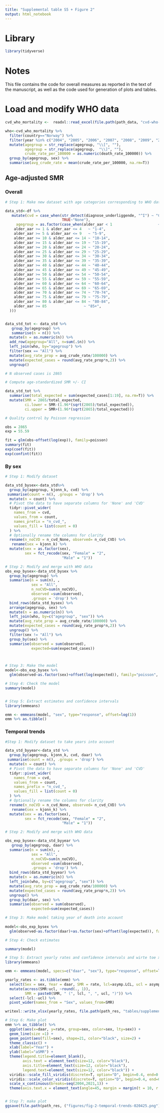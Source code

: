 ```yaml
---
title: "Supplemental table S5 + Figure 2"
output: html_notebook
---
```


# Library

```r
library(tidyverse)
```


# Notes

This file contains the code for overall measures as reported in the text of the manuscript, as well as the code used for generation of plots and tables. 

# Load and modify WHO data

```r
cvd_who_mortality <-  readxl::read_excel(file.path(path_data, "cvd-who-070225.xlsx"))

who<-cvd_who_mortality %>% 
  filter(country=="Norway") %>% 
  filter(year %in% c("2004", "2005", "2006", "2007", "2008", "2009", "2010", "2011", "2012", "2013", "2014", "2015", "2016")) %>% 
  mutate(agegroup = str_replace(agegroup, "\\[", ""),
         agegroup = str_replace(agegroup,  "\\]", ""),
         crude_rate_per_100000 = as.numeric(death_rate_100000)) %>% 
  group_by(agegroup, sex) %>% 
  summarise(avg_crude_rate = mean(crude_rate_per_100000, na.rm=T))
```

## Age-adjusted SMR

### Overall

```r
# Step 1: Make new dataset with age categories corresponding to WHO data

data_std<-df %>%
   mutate(cvd = case_when(str_detect(diagnose_underliggende, "^I") ~ "CVD",
                          TRUE~"None"),
     agegroup = as.factor(case_when(alder_aar < 1                     ~ "0",
    alder_aar >= 1 & alder_aar <= 4   ~ "1-4",
    alder_aar >= 5 & alder_aar <= 9   ~ "5-9",
    alder_aar >= 10 & alder_aar <= 14 ~ "10-14",
    alder_aar >= 15 & alder_aar <= 19 ~ "15-19",
    alder_aar >= 20 & alder_aar <= 24 ~ "20-24",
    alder_aar >= 25 & alder_aar <= 29 ~ "25-29",
    alder_aar >= 30 & alder_aar <= 34 ~ "30-34",
    alder_aar >= 35 & alder_aar <= 39 ~ "35-39",
    alder_aar >= 40 & alder_aar <= 44 ~ "40-44",
    alder_aar >= 45 & alder_aar <= 49 ~ "45-49",
    alder_aar >= 50 & alder_aar <= 54 ~ "50-54",
    alder_aar >= 55 & alder_aar <= 59 ~ "55-59",
    alder_aar >= 60 & alder_aar <= 64 ~ "60-64",
    alder_aar >= 65 & alder_aar <= 69 ~ "65-69",
    alder_aar >= 70 & alder_aar <= 74 ~ "70-74",
    alder_aar >= 75 & alder_aar <= 79 ~ "75-79",
    alder_aar >= 80 & alder_aar <= 84 ~ "80-84",
    alder_aar >= 85                 ~ "85+",
  )))


data_std_tot <- data_std %>% 
   group_by(agegroup) %>% 
   summarise(n = n()) %>%
  mutate(n = as.numeric(n)) %>% 
  add_row(agegroup="All", n=sum(.$n)) %>% 
  left_join(who, by="agegroup") %>% 
  filter(sex == "All") %>% 
  mutate(avg_rate_prop = avg_crude_rate/100000) %>% 
  mutate(expected_cases = round(avg_rate_prop*n,2)) %>% 
  ungroup()

# N observed cases is 2865

# Compute age-standardized SMR +/- CI

data_std_tot %>% 
  summarise(total_expected = sum(expected_cases[1:19], na.rm=T)) %>% 
  mutate(SMR = 2865/total_expected,
         ci.lower = SMR-(1.96*(sqrt(2865)/total_expected)),
         ci.upper = SMR+(1.96*(sqrt(2865)/total_expected)))

# Quality control by Poisson regression

obs = 2865
exp = 55.59

fit = glm(obs~offset(log(exp)), family=poisson)
summary(fit)
exp(coef(fit))
exp(confint(fit))
```

### By sex

```r
# Step 1: Modify dataset

data_std_bysex<-data_std%>%
  group_by(agegroup, kjonn_k, cvd) %>% 
 summarise(count = n(), .groups = 'drop') %>%
  mutate(n = count) %>% 
  # Pivot the data to have separate columns for 'None' and 'CVD'
  tidyr::pivot_wider(
    names_from = cvd,
    values_from = count,
    names_prefix = "n_cvd_",
    values_fill = list(count = 0)
  ) %>%
  # Optionally rename the columns for clarity
  rename(n_noCVD = n_cvd_None, observed= n_cvd_CVD) %>% 
   rename(sex = kjonn_k) %>% 
  mutate(sex = as.factor(sex),
         sex = fct_recode(sex, "Female" = "2", 
                          "Male" = "1"))

# Step 2: Modify and merge with WHO data 
obs_exp_bysex<-data_std_bysex %>%             
  group_by(agegroup) %>% 
  summarise(n = sum(n), ,
            sex = "All", 
            n_noCVD=sum(n_noCVD),
            observed =sum(observed),
            .groups = 'drop') %>% 
  bind_rows(data_std_bysex) %>% 
  arrange(agegroup, sex) %>% 
  mutate(n = as.numeric(n)) %>% 
  left_join(who, by=c("agegroup", "sex")) %>% 
  mutate(avg_rate_prop = avg_crude_rate/100000) %>% 
  mutate(expected_cases = round(avg_rate_prop*n,2)) %>% 
  ungroup() %>% 
  filter(sex != "All") %>% 
  group_by(sex) %>% 
  summarise(observed = sum(observed), 
            expected=sum(expected_cases))



# Step 3: Make the model  
model<-obs_exp_bysex %>% 
  glm(observed~as.factor(sex)+offset(log(expected)), family="poisson", data=.) 

# Step 4: Check the model
summary(model)


# Step 5: Extract estimates and confidence intervals
library(emmeans)

emm <- emmeans(model, "sex", type="response", offset=log(1))
emm %>% as.tibble()
```

### Temporal trends

```r
#Step 1: Modify dataset to take years into account

data_std_byyear<-data_std %>%
  group_by(agegroup, kjonn_k, cvd, daar) %>% 
 summarise(count = n(), .groups = 'drop') %>%
  mutate(n = count) %>% 
  # Pivot the data to have separate columns for 'None' and 'CVD'
  tidyr::pivot_wider(
    names_from = cvd,
    values_from = count,
    names_prefix = "n_cvd_",
    values_fill = list(count = 0)
  ) %>%
  # Optionally rename the columns for clarity
  rename(n_noCVD = n_cvd_None, observed= n_cvd_CVD) %>% 
   rename(sex = kjonn_k) %>% 
  mutate(sex = as.factor(sex),
         sex = fct_recode(sex, "Female" = "2", 
                          "Male" = "1"))

# Step 2: Modify and merge with WHO data 

obs_exp_bysex<-data_std_byyear %>%  
   group_by(agegroup, daar) %>% 
  summarise(n = sum(n), ,
            sex = "All", 
            n_noCVD=sum(n_noCVD),
            observed =sum(observed),
            .groups = 'drop') %>% 
  bind_rows(data_std_byyear) %>%  
  mutate(n = as.numeric(n)) %>% 
  left_join(who, by=c("agegroup", "sex")) %>% 
  mutate(avg_rate_prop = avg_crude_rate/100000) %>% 
  mutate(expected_cases = round(avg_rate_prop*n,2)) %>% 
  ungroup() %>% 
  group_by(daar, sex) %>% 
  summarise(observed = sum(observed), 
            expected=sum(expected_cases))

# Step 3: Make model taking year of death into account
  
model<-obs_exp_bysex %>% 
  glm(observed~as.factor(daar)+as.factor(sex)+offset(log(expected)), family="poisson", data=.)

# Step 4: Check estimates

summary(model)

# Step 5: Extract yearly rates and confidence intervals and wirte toe xcel
library(emmeans)

emm <- emmeans(model, specs=c("daar", "sex"), type="response", offset=log(1))

yearly_rates <- as.tibble(emm) %>% 
  select(Sex = sex, Year = daar, SMR = rate, lcl=asymp.LCL, ucl = asymp.UCL) %>% 
  mutate(across(SMR:ucl, ~round(., 1)),
         SMR = paste0(SMR, " (", lcl, ", ", ucl, ")")) %>%
  select(-lcl:-ucl) %>% 
  pivot_wider(names_from = "Sex", values_from=SMR)

writexl::write_xlsx(yearly_rates, file.path(path_res, "tables/supplemental-table-s5-yearly-rates.xlsx"))

# Step 6: Make plot
emm %>% as_tibble() %>% 
  ggplot(aes(x=daar, y=rate, group=sex, color=sex, lty=sex)) +
  geom_line(size =1) +
  geom_point(aes(fill=sex), shape=21, color="black", size=2) +
  theme_classic() +
  xlab(label="Year") +
  ylab(label="aSMR") +
  theme(legend.title=element_blank(),
        axis.text = element_text(size=12, color="black"),
        axis.title=element_text(size=12, color="black"),
        legend.text=element_text(size=12, color="black")) +
  viridis::scale_fill_viridis(discrete=T, option="D", begin=0.4, end=0.8) +
  viridis::scale_color_viridis(discrete=T, option="D", begin=0.4, end=0.8) +
  scale_x_continuous(breaks=seq(2004,2021,1)) +
  theme(axis.text.x = element_text(angle=45, margin = margin(t = 10, r = 0, b = 0, l = 0)))


# Step 7: make plot  
ggsave(file.path(path_res, ("figures/fig-2-temporal-trends-020425.png")), dpi=300, width=6, height=6)
  

```





